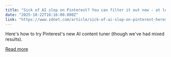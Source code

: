 ```yaml
---
title: "Sick of AI slop on Pinterest? You can filter it out now - at least partially"
date: "2025-10-22T16:16:00.000Z"
link: "https://www.zdnet.com/article/sick-of-ai-slop-on-pinterest-heres-how-to-easily-filter-it-out-now/"
---
```


Here's how to try Pinterest's new AI content tuner (though we've had mixed results).

[Read more](https://www.zdnet.com/article/sick-of-ai-slop-on-pinterest-heres-how-to-easily-filter-it-out-now/)
